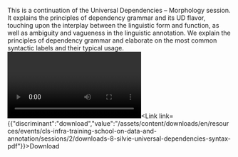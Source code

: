 This is a continuation of the Universal Dependencies – Morphology session. It explains the principles of dependency grammar and its UD flavor, touching upon the interplay between the linguistic form and function, as well as ambiguity and vagueness in the linguistic annotation. We explain the principles of dependency grammar and elaborate on the most common syntactic labels and their typical usage.<Video provider="youtube" id="https://www.youtube.com/embed/mmST6uGPuZU">
  Session 8 - Universal Dependencies – Syntax
</Video><Link link={{"discriminant":"download","value":"/assets/content/downloads/en/resources/events/cls-infra-training-school-on-data-and-annotation/sessions/2/downloads-8-silvie-universal-dependencies-syntax-pdf"}}>Download</Link><Speakers>
  <Speaker speaker="cinková-silvie" />
</Speakers>

